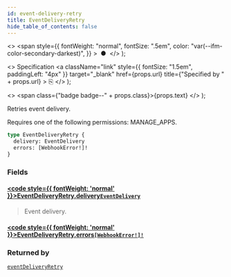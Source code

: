 ```yaml
---
id: event-delivery-retry
title: EventDeliveryRetry
hide_table_of_contents: false
---
```


  <>
    <span
      style={{
        fontWeight: "normal",
        fontSize: ".5em",
        color: "var(--ifm-color-secondary-darkest)",
      }}
    >
      &nbsp;●&nbsp;
    </span>
  </>
);

  <>
    Specification
    <a
      className="link"
      style={{ fontSize: "1.5em", paddingLeft: "4px" }}
      target="\_blank"
      href={props.url}
      title={"Specified by " + props.url}
    >
      ⎘
    </a>
  </>
);

  <>
    <span class={"badge badge--" + props.class}>{props.text}</span>
  </>
);

Retries event delivery.

Requires one of the following permissions: MANAGE_APPS.

```graphql
type EventDeliveryRetry {
  delivery: EventDelivery
  errors: [WebhookError!]!
}
```

### Fields

#### [<code style={{ fontWeight: 'normal' }}>EventDeliveryRetry.<b>delivery</b></code>](#)<Bullet />[`EventDelivery`](../../../developer/api-reference/objects/event-delivery) <Badge class="secondary" text="object"/>

> Event delivery.

#### [<code style={{ fontWeight: 'normal' }}>EventDeliveryRetry.<b>errors</b></code>](#)<Bullet />[`[WebhookError!]!`](../../../developer/api-reference/objects/webhook-error) <Badge class="secondary" text="non-null"/> <Badge class="secondary" text="object"/>

>

### Returned by

[`eventDeliveryRetry`](../../../developer/api-reference/mutations/event-delivery-retry) <Badge class="secondary" text="mutation"/>
